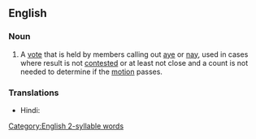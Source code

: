 ==English==

===Noun===
{{en-noun}}

# A [[vote]] that is held by members calling out [[aye]] or [[nay]], used in cases where result is not [[contested]] or at least not close and a count is not needed to determine if the [[motion]] passes.

===Translations===
{{trans-top}}
* Hindi: {{t|hi|ध्वनिमत}}
{{trans-mid}}
{{trans-bottom}}

[[Category:English 2-syllable words]]